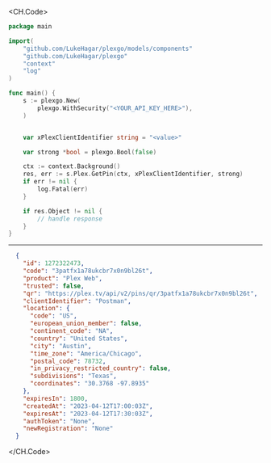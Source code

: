 
<CH.Code>
```go GetPin.go
package main

import(
	"github.com/LukeHagar/plexgo/models/components"
	"github.com/LukeHagar/plexgo"
	"context"
	"log"
)

func main() {
    s := plexgo.New(
        plexgo.WithSecurity("<YOUR_API_KEY_HERE>"),
    )


    var xPlexClientIdentifier string = "<value>"

    var strong *bool = plexgo.Bool(false)

    ctx := context.Background()
    res, err := s.Plex.GetPin(ctx, xPlexClientIdentifier, strong)
    if err != nil {
        log.Fatal(err)
    }

    if res.Object != nil {
        // handle response
    }
}
```
---

```json Example Response
  {
    "id": 1272322473,
    "code": "3patfx1a78ukcbr7x0n9bl26t",
    "product": "Plex Web",
    "trusted": false,
    "qr": "https://plex.tv/api/v2/pins/qr/3patfx1a78ukcbr7x0n9bl26t",
    "clientIdentifier": "Postman",
    "location": {
      "code": "US",
      "european_union_member": false,
      "continent_code": "NA",
      "country": "United States",
      "city": "Austin",
      "time_zone": "America/Chicago",
      "postal_code": 78732,
      "in_privacy_restricted_country": false,
      "subdivisions": "Texas",
      "coordinates": "30.3768 -97.8935"
    },
    "expiresIn": 1800,
    "createdAt": "2023-04-12T17:00:03Z",
    "expiresAt": "2023-04-12T17:30:03Z",
    "authToken": "None",
    "newRegistration": "None"
  }
```
</CH.Code>
